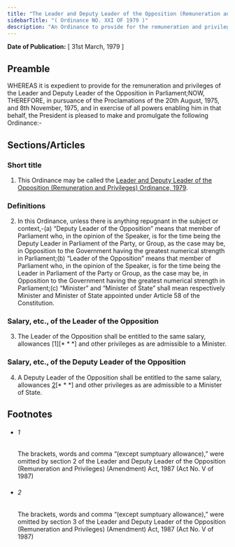 ```yaml
---
title: "The Leader and Deputy Leader of the Opposition (Remuneration and Privileges) Ordinance, 1979"
sidebarTitle: "( Ordinance NO. XXI OF 1979 )"
description: "An Ordinance to provide for the remuneration and privileges of the Leader and Deputy Leader of the Opposition in Parliament."
---
```


**Date of Publication:** [ 31st March, 1979 ]

## Preamble

WHEREAS it is expedient to provide for the remuneration and privileges of the Leader and Deputy Leader of the Opposition in Parliament;NOW, THEREFORE, in pursuance of the Proclamations of the 20th August, 1975, and 8th November, 1975, and in exercise of all powers enabling him in that behalf, the President is pleased to make and promulgate the following Ordinance:-

## Sections/Articles

### Short title

1. This Ordinance may be called the [Leader and Deputy Leader of the Opposition (Remuneration and Privileges) Ordinance, 1979](/act-591.html "Leader and Deputy Leader of the Opposition (Remuneration and Privileges) Ordinance, 1979").

### Definitions

2. In this Ordinance, unless there is anything repugnant in the subject or context,-(a) “Deputy Leader of the Opposition” means that member of Parliament who, in the opinion of the Speaker, is for the time being the Deputy Leader in Parliament of the Party, or Group, as the case may be, in Opposition to the Government having the greatest numerical strength in Parliament;(b) “Leader of the Opposition” means that member of Parliament who, in the opinion of the Speaker, is for the time being the Leader in Parliament of the Party or Group, as the case may be, in Opposition to the Government having the greatest numerical strength in Parliament;(c) “Minister” and “Minister of State” shall mean respectively Minister and Minister of State appointed under Article 58 of the Constitution.

### Salary, etc., of the Leader of the Opposition

3. The Leader of the Opposition shall be entitled to the same salary, allowances [1][\* \* \*] and other privileges as are admissible to a Minister.

### Salary, etc., of the Deputy Leader of the Opposition

4. A Deputy Leader of the Opposition shall be entitled to the same salary, allowances [2](1)[\* \* \*] and other privileges as are admissible to a Minister of State.

## Footnotes

- ###### 1

  The brackets, words and comma “(except sumptuary allowance),” were omitted by section 2 of the Leader and Deputy Leader of the Opposition (Remuneration and Privileges) (Amendment) Act, 1987 (Act No. V of 1987)

- ###### 2

  The brackets, words and comma “(except sumptuary allowance),” were omitted by section 3 of the Leader and Deputy Leader of the Opposition (Remuneration and Privileges) (Amendment) Act, 1987 (Act No. V of 1987)
